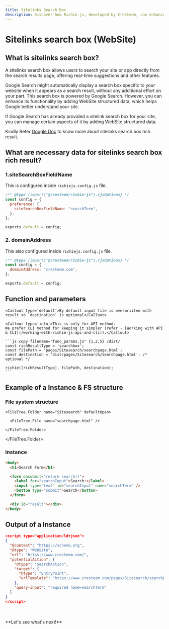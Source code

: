 ```yaml
---
title: Sitelinks Search Box
description: Discover how Richie.js, developed by Cresteem, can enhance your website's search functionality. This guide will show you how to implement structured data for sitelinks search boxes, making it easier for users to find what they're looking for on your site.
---
```



# Sitelinks search box (WebSite)

## What is sitelinks search box?

A sitelinks search box allows users to search your site or app directly from the search results page, offering real-time suggestions and other features.

Google Search might automatically display a search box specific to your website when it appears as a search result, without any additional effort on your part. This search box is powered by Google Search. However, you can enhance its functionality by adding WebSite structured data, which helps Google better understand your site.

If Google Search has already provided a sitelink search box for your site, you can manage certain aspects of it by adding WebSite structured data.

Kindly Refer [Google Doc](https://developers.google.com/search/docs/appearance/structured-data/sitelinks-searchbox) to know more about sitelinks search box rich result.

## What are necessary data for sitelinks search box rich result?

### 1.siteSearchBoxFieldName

This is configured inside `richiejs.config.js` file.

```js copy filename="richiejs.config.js"
/** @type {import("@cresteem/richie-js").rjsOptions} */
const config = {
  preference: {
    siteSearchBoxFieldName: "searchTerm",
  },
};

exports.default = config;
```

### 2. domainAddress

This also configured inside `richiejs.config.js` file.

```js copy filename="richiejs.config.js"
/** @type {import("@cresteem/richie-js").rjsOptions} */
const config = {
  domainAddress: "cresteem.com",
};

exports.default = config;
```

## Function and parameters

    <Callout type='default'>By default input file is overwriiten with result so `destination` is optional</Callout>

    <Callout type='info'>This is only for API method.
    We prefer CLI method for keeping it simpler (refer - [Working with API & CLI](/working-with-richie-js-api-and-cli)).</Callout>

    ```js copy filename="func_params.js" {1,2,5} /dist/
    const richResultType = 'searchbox';
    const filePath = 'pages/Sitesearch/searchpage.html';
    const destination = 'dist/pages/Sitesearch/searchpage.html'; /* optional */

    richie([richResultType], filePath, destination);
    ```

## Example of a Instance & FS structure

### File system structure

<FileTree>
  <FileTree.Folder name="pages" defaultOpen>
    
    <FileTree.Folder name="Sitesearch" defaultOpen>

      <FileTree.File name="searchpage.html" />

    </FileTree.Folder>

  </FileTree.Folder>
</FileTree>

### Instance

```html copy filename="search.html" /searchTerm/ {7}
<body>
  <h1>Search Form</h1>

  <form onsubmit="return search()">
    <label for="searchInput">Search:</label>
    <input type="text" id="searchInput" name="searchTerm" />
    <button type="submit">Search</button>
  </form>

  <div id="result"></div>
</body>
```

## Output of a Instance

```json filename="search.html" copy
<script type="application/ld+json">
{
  "@context": "https://schema.org",
  "@type": "WebSite",
  "url": "https://www.cresteem.com/",
  "potentialAction": {
    "@type": "SearchAction",
    "target": {
      "@type": "EntryPoint",
      "urlTemplate": "https://www.cresteem.com/pages/Sitesearch/searchpage?q={searchTerm}"
    },
    "query-input": "required name=searchTerm"
  }
}
</script>
```

<br />
<br />
**Let's see what's next!**
